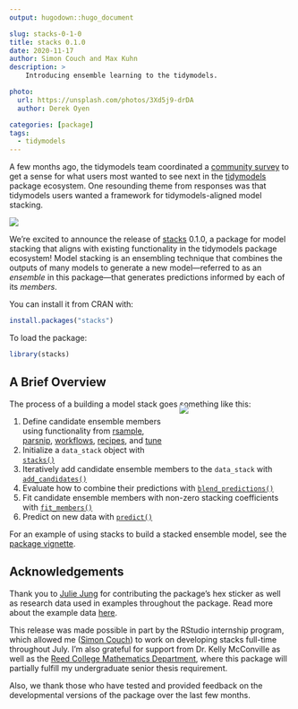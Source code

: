 ```yaml
---
output: hugodown::hugo_document

slug: stacks-0-1-0
title: stacks 0.1.0
date: 2020-11-17
author: Simon Couch and Max Kuhn
description: >
    Introducing ensemble learning to the tidymodels.

photo:
  url: https://unsplash.com/photos/3Xd5j9-drDA
  author: Derek Oyen

categories: [package] 
tags:
  - tidymodels
---
```


A few months ago, the tidymodels team coordinated a [community survey](https://connect.rstudioservices.com/tidymodels-priorities-survey/README.html) to get a sense for what users most wanted to see next in the [tidymodels](https://www.tidymodels.org/) package ecosystem. One resounding theme from responses was that tidymodels users wanted a framework for tidymodels-aligned model stacking.

![](https://education.rstudio.com/blog/2020/06/tidymodels-internship/priorities.png)

We're excited to announce the release of [stacks](https://stacks.tidymodels.org) 0.1.0, a package for model stacking that aligns with existing functionality in the tidymodels package ecosystem! Model stacking is an ensembling technique that combines the outputs of many models to generate a new model—referred to as an _ensemble_ in this package—that generates predictions informed by each of its _members_.

You can install it from CRAN with:

```r
install.packages("stacks")
```

To load the package:

```r
library(stacks)
```

## A Brief Overview

The process of a building a model stack goes something like this:

<div style= "float:right;position: relative; top: -35px; width: 200px; padding-left: 30px; padding-bottom: 10px;">
![](https://github.com/tidymodels/stacks/raw/main/man/figures/logo.png)
</div>

1. Define candidate ensemble members using functionality from [rsample](https://rsample.tidymodels.org/), [parsnip](https://parsnip.tidymodels.org/), [workflows](https://workflows.tidymodels.org/), [recipes](https://recipes.tidymodels.org/), and [tune](http://tune.tidymodels.org/)
2. Initialize a `data_stack` object with [`stacks()`](https://stacks.tidymodels.org/reference/stacks.html)  
3. Iteratively add candidate ensemble members to the `data_stack` with [`add_candidates()`](https://stacks.tidymodels.org/reference/add_candidates.html)  
4. Evaluate how to combine their predictions with [`blend_predictions()`](https://stacks.tidymodels.org/reference/blend_predictions.html)  
5. Fit candidate ensemble members with non-zero stacking coefficients with [`fit_members()`](https://stacks.tidymodels.org/reference/fit_members.html)  
6. Predict on new data with [`predict()`](https://stacks.tidymodels.org/reference/predict.model_stack.html)

For an example of using stacks to build a stacked ensemble model, see the [package vignette](https://stacks.tidymodels.org/articles/basics.html).

## Acknowledgements

Thank you to [Julie Jung](https://www.jungjulie.com/) for contributing the package's hex sticker as well as research data used in examples throughout the package. Read more about the example data [here](https://stacks.tidymodels.org/reference/tree_frogs.html).

This release was made possible in part by the RStudio internship program, which allowed me ([Simon Couch](https://twitter.com/simonpcouch)) to work on developing stacks full-time throughout July. I'm also grateful for support from Dr. Kelly McConville as well as the [Reed College Mathematics Department](https://www.reed.edu/math/), where this package will partially fulfill my undergraduate senior thesis requirement.

Also, we thank those who have tested and provided feedback on the developmental versions of the package over the last few months.
